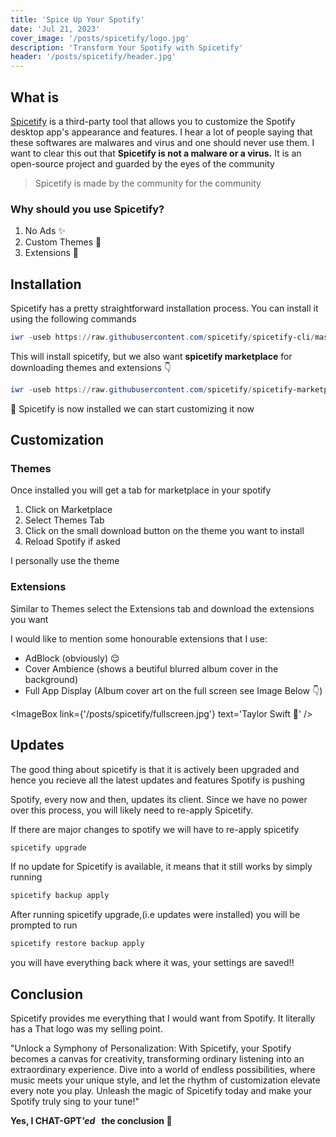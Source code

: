 ```yaml
---
title: 'Spice Up Your Spotify'
date: 'Jul 21, 2023'
cover_image: '/posts/spicetify/logo.jpg'
description: 'Transform Your Spotify with Spicetify'
header: '/posts/spicetify/header.jpg'
---
```


## What is <Standout text='Spicetify?'/>

[Spicetify](https://spicetify.app/) is a third-party tool that allows you to customize the Spotify desktop app's appearance and features. I hear a lot of people saying that these softwares are malwares and virus and one should never use them.
I want to clear this out that **Spicetify is not a malware or a virus.** It is an open-source project and guarded by the eyes of the community

> Spicetify is made by the community for the community

### Why should you use Spicetify?

1. No Ads ✨
1. Custom Themes 🎨
1. Extensions 🧩

<ImageBox
  link='/posts/spicetify/nobug.png'
  text='Logged in to Spotify with Spicetify and Windows shows no problems'
/>

## Installation

Spicetify has a pretty straightforward installation process. You can install it using the following commands

<InfoBox text='You will need spotify installed before installing Spicetify' />

```ps1
iwr -useb https://raw.githubusercontent.com/spicetify/spicetify-cli/master/install.ps1 | iex
```

This will install spicetify, but we also want **spicetify marketplace** for downloading themes and extensions 👇

```ps1
iwr -useb https://raw.githubusercontent.com/spicetify/spicetify-marketplace/main/resources/install.ps1 | iex
```

<StyleBox>🎉 Spicetify is now installed we can start customizing it now</StyleBox>

## Customization

### Themes

Once installed you will get a tab for marketplace in your spotify

1. Click on Marketplace
1. Select Themes Tab
1. Click on the small download button on the theme you want to install
1. Reload Spotify if asked

<ImageBox
  link='/posts/spicetify/themes.png'
  text='Click on Marketplace and then navigate to Themes tab'
/>

<StyleBox>I personally use the theme <Standout text='Bloom' /></StyleBox>

### Extensions

Similar to Themes select the Extensions tab and download the extensions you want

I would like to mention some honourable extensions that I use:

- AdBlock (obviously) 😌
- Cover Ambience (shows a beutiful blurred album cover in the background)
- Full App Display (Album cover art on the full screen see Image Below 👇)

<ImageBox link={'/posts/spicetify/fullscreen.jpg'} text='Taylor Swift 🤌' />

## Updates

The good thing about spicetify is that it is actively been upgraded and hence you recieve all the latest updates and features Spotify is pushing

Spotify, every now and then, updates its client. Since we have no power over this process, you will likely need to re-apply Spicetify.

If there are major changes to spotify we will have to re-apply spicetify

```bash
spicetify upgrade
```

If no update for Spicetify is available, it means that it still works by simply running

```bash
spicetify backup apply
```

After running spicetify upgrade,(i.e updates were installed) you will be prompted to run

```bash
spicetify restore backup apply
```

you will have everything back where it was, your settings are saved!!

## Conclusion

Spicetify provides me everything that I would want from Spotify.
It literally has a <Standout text='burning spotify logo.'/> That logo was my selling point.

"Unlock a Symphony of Personalization: With Spicetify, your Spotify becomes a canvas for creativity, transforming ordinary listening into an extraordinary experience. Dive into a world of endless possibilities, where music meets your unique style, and let the rhythm of customization elevate every note you play. Unleash the magic of Spicetify today and make your Spotify truly sing to your tune!"

**Yes, I CHAT-GPT<i>'ed &nbsp;</i> the conclusion 🙂**
